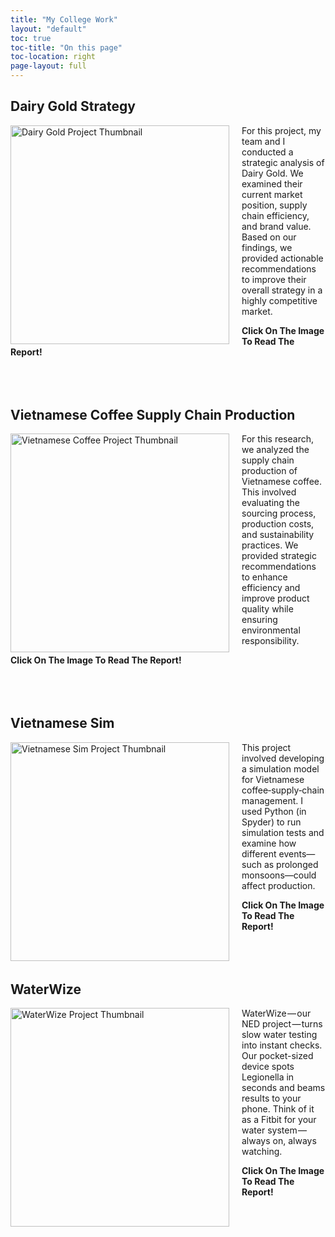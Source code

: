 ```yaml
---
title: "My College Work"
layout: "default"
toc: true
toc-title: "On this page"
toc-location: right
page-layout: full
---
```


## Dairy Gold Strategy

<a href="pdfs/Dairygold.pdf" target="_blank">
  <img 
    src="images/dairygold.png" 
    alt="Dairy Gold Project Thumbnail" 
    style="float: left; margin-right: 20px; width: 350px; transition: transform 0.3s ease;"
    onmouseover="this.style.transform='translateY(-10px)';"
    onmouseout="this.style.transform='translateY(0)';"
  />
</a>

<p>
  For this project, my team and I conducted a strategic analysis of Dairy Gold. We examined their current market position, supply chain efficiency, and brand value. Based on our findings, we provided actionable recommendations to improve their overall strategy in a highly competitive market.
  
  **<span style="color: var(--bs-primary);">Click On The Image To Read The Report!</span>**
</p>

<div style="clear: both; margin-top: 80px;"></div>

## Vietnamese Coffee Supply Chain Production

<a href="pdfs/Vietnamese-coffee.pdf" target="_blank">
  <img 
    src="images/Vietnamese-coffee.png" 
    alt="Vietnamese Coffee Project Thumbnail" 
    style="float: left; margin-right: 20px; width: 350px; transition: transform 0.3s ease;"
    onmouseover="this.style.transform='translateY(-10px)';"
    onmouseout="this.style.transform='translateY(0)';"
  />
</a>

<p>
  For this research, we analyzed the supply chain production of Vietnamese coffee. This involved evaluating the sourcing process, production costs, and sustainability practices. We provided strategic recommendations to enhance efficiency and improve product quality while ensuring environmental responsibility.
  
  **<span style="color: var(--bs-primary);">Click On The Image To Read The Report!</span>**
</p>

<div style="clear: both; margin-top: 80px;"></div>

## Vietnamese Sim

<a href="pdfs/Vietnamese-sim.pdf" target="_blank">
  <img 
    src="images/Supply-sim.png" 
    alt="Vietnamese Sim Project Thumbnail" 
    style="float: left; margin-right: 20px; width: 350px; transition: transform 0.3s ease;"
    onmouseover="this.style.transform='translateY(-10px)';"
    onmouseout="this.style.transform='translateY(0)';"
  />
</a>

<p>
 This project involved developing a simulation model for Vietnamese coffee‐supply‐chain management. I used Python (in Spyder) to run simulation tests and examine how different events—such as prolonged monsoons—could affect production.
  
  **<span style="color: var(--bs-primary);">Click On The Image To Read The Report!</span>**
</p>

<div style="clear: both; margin-top: 80px;"></div>

## WaterWize

<a href="pdfs/WaterWize.pdf" target="_blank">
  <img 
    src="images/WaterWize.png" 
    alt="WaterWize Project Thumbnail" 
    style="float: left; margin-right: 20px; width: 350px; transition: transform 0.3s ease;"
    onmouseover="this.style.transform='translateY(-10px)';"
    onmouseout="this.style.transform='translateY(0)';"
  />
</a>

<p>
 WaterWize — our NED project — turns slow water testing into instant checks. Our pocket-sized device spots Legionella in seconds and beams results to your phone. Think of it as a Fitbit for your water system — always on, always watching.
 
**<span style="color: var(--bs-primary);">Click On The Image To Read The Report!</span>**
</p>

<div style="clear: both; margin-top: 80px;"></div>
